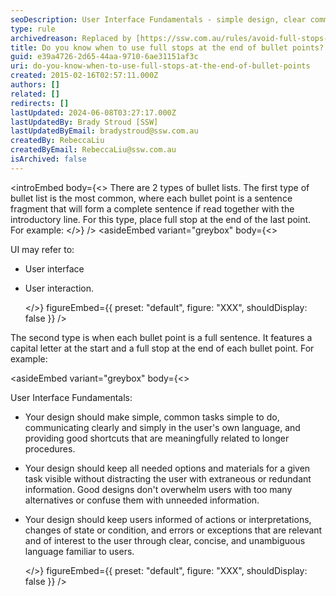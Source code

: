 ```yaml
---
seoDescription: User Interface Fundamentals - simple design, clear communication, and meaningful shortcuts for easy tasks, with visible options and minimal distraction.
type: rule
archivedreason: Replaced by [https://ssw.com.au/rules/avoid-full-stops-in-bullet-point-lists/](/rules/avoid-full-stops-in-bullet-point-lists)
title: Do you know when to use full stops at the end of bullet points?
guid: e39a4726-2d65-44aa-9710-6ae31151af3c
uri: do-you-know-when-to-use-full-stops-at-the-end-of-bullet-points
created: 2015-02-16T02:57:11.000Z
authors: []
related: []
redirects: []
lastUpdated: 2024-06-08T03:27:17.000Z
lastUpdatedBy: Brady Stroud [SSW]
lastUpdatedByEmail: bradystroud@ssw.com.au
createdBy: RebeccaLiu
createdByEmail: RebeccaLiu@ssw.com.au
isArchived: false
---
```


<introEmbed
  body={<>
There are 2 types of bullet lists. The first type of bullet list is the most common, where each bullet point is a sentence fragment that will form a complete sentence if read together with the introductory line. For this type, place full stop at the end of the last point. For example:
  </>}
/>
<asideEmbed
  variant="greybox"
  body={<>
    
UI may refer to:

* User interface
* User interaction.

  </>}
  figureEmbed={{
    preset: "default",
    figure: "XXX",
    shouldDisplay: false
  }}
/>

The second type is when each bullet point is a full sentence. It features a capital letter at the start and a full stop at the end of each bullet point. For example:

<asideEmbed
  variant="greybox"
  body={<>
    
User Interface Fundamentals:

* Your design should make simple, common tasks simple to do, communicating clearly and simply in the user's own language, and providing good shortcuts that are meaningfully related to longer procedures.
* Your design should keep all needed options and materials for a given task visible without distracting the user with extraneous or redundant information. Good designs don't overwhelm users with too many alternatives or confuse them with unneeded information.
* Your design should keep users informed of actions or interpretations, changes of state or condition, and errors or exceptions that are relevant and of interest to the user through clear, concise, and unambiguous language familiar to users.

  </>}
  figureEmbed={{
    preset: "default",
    figure: "XXX",
    shouldDisplay: false
  }}
/>
